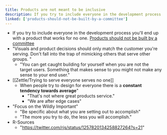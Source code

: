 ```yaml
---
title: Products are not meant to be inclusive
description: If you try to include everyone in the development process you'll end up with a product that works for no one.
linked: ['products-should-not-be-built-by-a-committee']
---
```


- If you try to include everyone in the development process you'll end up with a product that works for no one. [Products should not be built by a committee](products-should-not-be-built-by-a-committee)
- "Visuals and product decisions should only match the customer you're serving. Don't fall into the trap of mimicking others that serve other groups. "
  - "You can get caught building for yourself when you are not the target users. Something that makes sense to you might not make any sense to your end user."
- [[Zettle/Trying to serve everyone serves no one]]
  - When people try to design for everyone there is a **constant tendency towards average**"
    - "That's not where great products service."
    - "We are after edge cases"
- "Focus on the Wildly Important"
  - "Be specific about what you are setting out to accomplish"
  - "The more you try to do, the less you will accomplish."
- R-Sources
  - "https://twitter.com/rjs/status/1257820134258827264?s=21"

